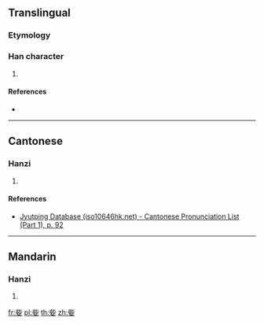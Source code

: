 {{character info/new}}
==Translingual==

===Etymology===
{{Han etym}}

===Han character===
{{Han char|rn=38|rad=女|as=05|sn=8|four=|canj=YPV|ids=⿱此女}}

# {{defn|Han|sort=女05}}

====References====
* {{Han ref|kx=0259.120|dkj=06183|dj=0525.020|hdz=21043.140|uh=59D5|ud=22997}}

----

==Cantonese==

===Hanzi===
{{yue-hanzi|jyut=[[zi1]]|y=zi1}}

# {{defn|lang=yue|sort=女05}}

====References====
* [http://www.iso10646hk.net/jp/document/download.jsp Jyutping Database (iso10646hk.net) - Cantonese Pronunciation List (Part 1), p. 92]

----

==Mandarin==

===Hanzi===
{{cmn-hanzi|pin=[[zī]] ([[zi1]]), [[jiǎo]] ([[jiao3]]), [[xiáo]] ([[xiao2]])|wg=tzu<sup>1</sup>, chiao<sup>3</sup>, hsiao<sup>2</sup>}}

# {{defn|lang=cmn|sort=女05}}

[[fr:姕]]
[[pl:姕]]
[[th:姕]]
[[zh:姕]]